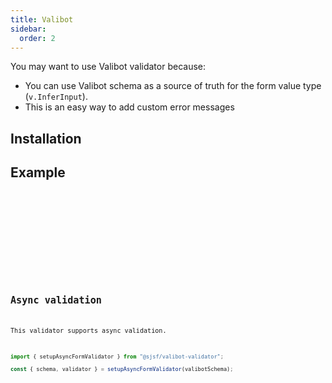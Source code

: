 ```yaml
---
title: Valibot
sidebar:
  order: 2
---
```





You may want to use Valibot validator because:

- You can use Valibot schema as a source of truth for the form value type (`v.InferInput`).
- This is an easy way to add custom error messages

## Installation

<Npm pkg="@sjsf/valibot-validator @valibot/to-json-schema valibot" />

## Example

<Tabs>
  <TabItem label="form.svelte">
    <Code code={formCode} lang='svelte' />
  </TabItem>
  <TabItem label="shared.ts">
    <Code code={sharedCode} lang='typescript' />
  </TabItem>
</Tabs>

<FormCard>
  <Form client:only="svelte" />
</FormCard>

## Async validation

This validator supports async validation.

```typescript
import { setupAsyncFormValidator } from "@sjsf/valibot-validator";

const { schema, validator } = setupAsyncFormValidator(valibotSchema);
```
